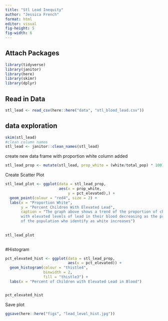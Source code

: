 ```yaml
---
title: "Stl Lead Inequity"
author: "Jessica French"
format: html
editor: visual
fig-height: 5
fig-width: 6
---
```


## **Attach Packages**

```r
library(tidyverse)
library(janitor)
library(here)
library(skimr)
library(dplyr)
```

## **Read in Data**

```r
stl_lead <- read_csv(here::here("data", "stl_blood_lead.csv"))
```

## data exploration

```r
skim(stl_lead)
#clean column names
stl_lead <- janitor::clean_names(stl_lead)
```

create new data frame with proportion white column added
```r
stl_lead_prop <- mutate(stl_lead, prop_white = (white/total_pop) * 100)
```

Create Scatter Plot
```r
stl_lead_plot <- ggplot(data = stl_lead_prop,
                        aes(x = prop_white,
                            y = pct_elevated),) +
  geom_point(colour = "red4", size = 2) +
  labs(x = "Proportion White",
       y = "Percent Children With Elevated Lead",
       caption = "The graph above shows a trend of the proportion of children 
       with elevated levels of lead in their blood decreasing as the proportion 
       of the population who identify as white increases")
  
  
stl_lead_plot
                          
```
#Histogram 

```r
pct_elevated_hist <- ggplot(data = stl_lead_prop, 
                            aes(x = pct_elevated)) +
  geom_histogram(colour = "thistle4", 
                 binwidth = 2, 
                 fill = "thistle3") +
  labs(x = "Percent of Children with Elevated Lead in Blood")


pct_elevated_hist
```

Save plot
```r
ggsave(here::here("figs", "lead_level_hist.jpg"))
```

